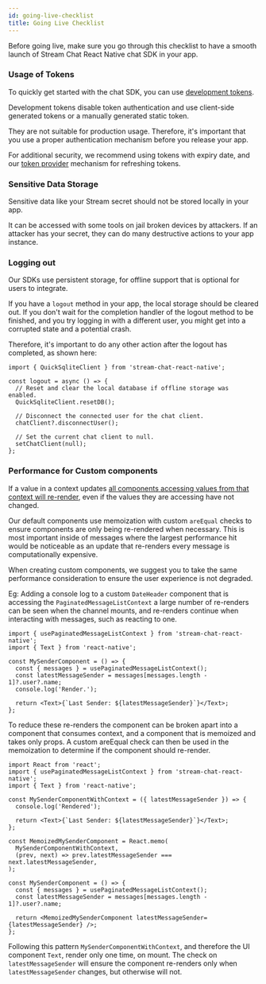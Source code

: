 ```yaml
---
id: going-live-checklist
title: Going Live Checklist
---
```


Before going live, make sure you go through this checklist to have a smooth launch of Stream Chat React Native chat SDK in your app.

### Usage of Tokens

To quickly get started with the chat SDK, you can use [development tokens](https://getstream.io/chat/docs/javascript/tokens_and_authentication/?language=javascript).

Development tokens disable token authentication and use client-side generated tokens or a manually generated static token.

They are not suitable for production usage. Therefore, it's important that you use a proper authentication mechanism before you release your app.

For additional security, we recommend using tokens with expiry date, and our [token provider](https://getstream.io/chat/docs/javascript/tokens_and_authentication/?language=javascript#how-to-refresh-expired-tokens) mechanism for refreshing tokens.

### Sensitive Data Storage

Sensitive data like your Stream secret should not be stored locally in your app.

It can be accessed with some tools on jail broken devices by attackers. If an attacker has your secret, they can do many destructive actions to your app instance.

### Logging out

Our SDKs use persistent storage, for offline support that is optional for users to integrate.

If you have a `logout` method in your app, the local storage should be cleared out. If you don't wait for the completion handler of the logout method to be finished, and you try logging in with a different user, you might get into a corrupted state and a potential crash.

Therefore, it's important to do any other action after the logout has completed, as shown here:

```tsx
import { QuickSqliteClient } from 'stream-chat-react-native';

const logout = async () => {
  // Reset and clear the local database if offline storage was enabled.
  QuickSqliteClient.resetDB();

  // Disconnect the connected user for the chat client.
  chatClient?.disconnectUser();

  // Set the current chat client to null.
  setChatClient(null);
};
```

### Performance for Custom components

If a value in a context updates [all components accessing values from that context will re-render](https://reactjs.org/docs/context.html#contextprovider), even if the values they are accessing have not changed.

Our default components use memoization with custom `areEqual` checks to ensure components are only being re-rendered when necessary. This is most important inside of messages where the largest performance hit would be noticeable as an update that re-renders every message is computationally expensive.

When creating custom components, we suggest you to take the same performance consideration to ensure the user experience is not degraded.

Eg: Adding a console log to a custom `DateHeader` component that is accessing the `PaginatedMessageListContext` a large number of re-renders can be seen when the channel mounts, and re-renders continue when interacting with messages, such as reacting to one.

```tsx
import { usePaginatedMessageListContext } from 'stream-chat-react-native';
import { Text } from 'react-native';

const MySenderComponent = () => {
  const { messages } = usePaginatedMessageListContext();
  const latestMessageSender = messages[messages.length - 1]?.user?.name;
  console.log('Render.');

  return <Text>{`Last Sender: ${latestMessageSender}`}</Text>;
};
```

To reduce these re-renders the component can be broken apart into a component that consumes context, and a component that is memoized and takes only props. A custom areEqual check can then be used in the memoization to determine if the component should re-render.

```tsx
import React from 'react';
import { usePaginatedMessageListContext } from 'stream-chat-react-native';
import { Text } from 'react-native';

const MySenderComponentWithContext = ({ latestMessageSender }) => {
  console.log('Rendered');

  return <Text>{`Last Sender: ${latestMessageSender}`}</Text>;
};

const MemoizedMySenderComponent = React.memo(
  MySenderComponentWithContext,
  (prev, next) => prev.latestMessageSender === next.latestMessageSender,
);

const MySenderComponent = () => {
  const { messages } = usePaginatedMessageListContext();
  const latestMessageSender = messages[messages.length - 1]?.user?.name;

  return <MemoizedMySenderComponent latestMessageSender={latestMessageSender} />;
};
```

Following this pattern `MySenderComponentWithContext`, and therefore the UI component `Text`, render only one time, on mount. The check on `latestMessageSender` will ensure the component re-renders only when `latestMessageSender` changes, but otherwise will not.
